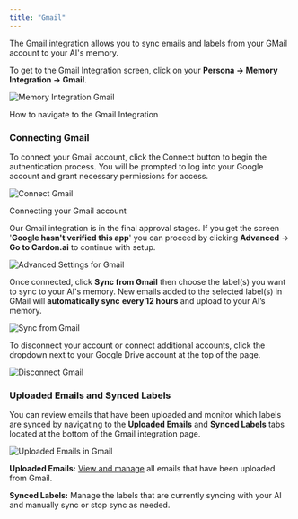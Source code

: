 ```yaml
---
title: "Gmail"
---
```


The Gmail integration allows you to sync emails and labels from your GMail account to your AI's memory.

To get to the Gmail Integration screen, click on your **Persona -> Memory Integration -> Gmail**.

<img alt="Memory Integration Gmail" classname="block dark:hidden" src="/images/gmail-1.gif" />

How to navigate to the Gmail Integration

### Connecting Gmail

To connect your Gmail account, click the Connect button to begin the authentication process. You will be prompted to log into your Google account and grant necessary permissions for access.

<img alt="Connect Gmail" classname="block dark:hidden" src="/images/gmail-2.png" />

Connecting your Gmail account

Our Gmail integration is in the final approval stages. If you get the screen '**Google hasn't verified this app**' you can proceed by clicking **Advanced** -> **Go to Cardon.ai** to continue with setup.

<img alt="Advanced Settings for Gmail" classname="block dark:hidden" src="/images/gmail-3.gif" />

Once connected, click **Sync from Gmail** then choose the label(s) you want to sync to your AI's memory. New emails added to the selected label(s) in GMail will **automatically sync** **every 12 hours** and upload to your AI’s memory.

<img alt="Sync from Gmail" classname="block dark:hidden" src="/images/gmail-4.gif" />

To disconnect your account or connect additional accounts, click the dropdown next to your Google Drive account at the top of the page.

<img alt="Disconnect Gmail" classname="block dark:hidden" src="/images/gmail-5.gif" />

### Uploaded Emails and Synced Labels

You can review emails that have been uploaded and monitor which labels are synced by navigating to the **Uploaded Emails** and **Synced Labels** tabs located at the bottom of the Gmail integration page.

<img alt="Uploaded Emails in Gmail" classname="block dark:hidden" src="/images/gmail-6.png" />

**Uploaded Emails:** [View and manage](/o/nbVBaUyixnBYw8JgeVIt/s/dbMN7r709l6jIY1z4OHN/training-your-ai/memory-upload/managing-uploaded-data) all emails that have been uploaded from Gmail.

**Synced Labels:** Manage the labels that are currently syncing with your AI and manually sync or stop sync as needed.